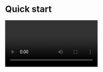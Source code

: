 # Quick start

<Video src="https://www.youtube.com/embed/uVnanx2Q2lM"/>

## Integrate the SDK

### Add ZegoUIKitPrebuiltLiveStreaming as dependencies

Run the following code in your project's root directory: 

```dart
flutter pub add zego_uikit_prebuilt_live_streaming
```


### Import the SDK

Now in your Dart code, import the Live Streaming Kit SDK.

```dart
import 'package:zego_uikit_prebuilt_live_streaming/zego_uikit_prebuilt_live_streaming.dart';
```


## Using the Live Streaming Kit


- Go to [ZEGOCLOUD Admin Console](https://console.zegocloud.com/), get the `appID` and `appSign` of your project.
- Specify the `userID` and `userName` for connecting the Live Streaming Kit service. 
- `liveID` represents the live streaming you want to start or watch (only supports single-host live streaming for now). 


<Note title="Note">

- `userID`, `userName` and `liveID` can only contain numbers, letters, and underlines (_). 
- Using the same `liveID` will enter the same live streaming.
</Note>

<Warning title="Warning">

With the same `liveID`, only one user can enter the live stream as host. Other users need to enter the live stream as the audience.
</Warning>


```dart
class LivePage extends StatelessWidget {
  final String liveID;
  final bool isHost;

  const LivePage({Key? key, required this.liveID, this.isHost = false}) : super(key: key);

  @override
  Widget build(BuildContext context) {
    return SafeArea(
      child: ZegoUIKitPrebuiltLiveStreaming(
        appID: yourAppID,// Fill in the appID that you get from ZEGOCLOUD Admin Console.
        appSign: yourAppSign,// Fill in the appSign that you get from ZEGOCLOUD Admin Console.
        userID: 'user_id',
        userName: 'user_name',
        liveID: liveID,
        config: isHost
            ? ZegoUIKitPrebuiltLiveStreamingConfig.host()
            : ZegoUIKitPrebuiltLiveStreamingConfig.audience(),
      ),
    );
  }
}
```

Then, you can start a live stream. And the audience can watch the live stream by entering the `liveID`.




## Config your project

- Android:

1. If your project is created with Flutter 2.x.x, you will need to open the `your_project/android/app/build.gradle` file, and modify the `compileSdkVersion` to **33**.


<Frame width="auto" height="auto" caption="">
  <img src="https://storage.zego.im/sdk-doc/Pics/ZegoUIKit/Flutter/compile_sdk_version.png" />
</Frame>

2. Add app permissions.
Open the file `your_project/app/src/main/AndroidManifest.xml`, and add the following:

```xml
<uses-permission android:name="android.permission.ACCESS_WIFI_STATE" />
<uses-permission android:name="android.permission.RECORD_AUDIO" />
<uses-permission android:name="android.permission.INTERNET" />
<uses-permission android:name="android.permission.ACCESS_NETWORK_STATE" />
<uses-permission android:name="android.permission.CAMERA" />
<uses-permission android:name="android.permission.BLUETOOTH" />
<uses-permission android:name="android.permission.MODIFY_AUDIO_SETTINGS" />
<uses-permission android:name="android.permission.WRITE_EXTERNAL_STORAGE" />
<uses-permission android:name="android.permission.READ_PHONE_STATE" />
<uses-permission android:name="android.permission.WAKE_LOCK" />
    ```
<Frame width="800" height="auto" caption="">
  <img src="https://storage.zego.im/sdk-doc/Pics/ZegoUIKit/Flutter/live/permission_android.png" />
</Frame>

3. Prevent code obfuscation.

To prevent obfuscation of the SDK public class names, do the following:

a. In your project's `your_project > android > app` folder, create a `proguard-rules.pro` file with the following content as shown below:

```gradle
-keep class **.zego.** { *; }
```

b. Add the following config code to the `release` part of the `your_project/android/app/build.gradle` file.


```gradle
proguardFiles getDefaultProguardFile('proguard-android.txt'), 'proguard-rules.pro'
```

<Frame width="auto" height="auto" caption="">
  <img src="https://storage.zego.im/sdk-doc/Pics/ZegoUIKit/Flutter/android_class_confusion.png" />
</Frame>



- iOS:

1. Add app permissions.

a. open the `your_project/ios/Podfile` file, and add the following to the `post_install do |installer|` part:

```plist
# Start of the permission_handler configuration
target.build_configurations.each do |config|
  config.build_settings['GCC_PREPROCESSOR_DEFINITIONS'] ||= [
    '$(inherited)',
    'PERMISSION_CAMERA=1',
    'PERMISSION_MICROPHONE=1',
  ]
end
# End of the permission_handler configuration
```

<Frame width="800" height="auto" caption="">
  <img src="https://storage.zego.im/sdk-doc/Pics/ZegoUIKit/Flutter/live/permission_podfile.png" />
</Frame>

b. open the `your_project/ios/Runner/Info.plist` file, and add the following to the `dict` part:

```plist
    <key>NSCameraUsageDescription</key>
    <string>We require camera access to connect to a live</string>
    <key>NSMicrophoneUsageDescription</key>
    <string>We require microphone access to connect to a live</string>
```

<Frame width="800" height="auto" caption="">
  <img src="https://storage.zego.im/sdk-doc/Pics/ZegoUIKit/Flutter/live/permission_ios.png" />
</Frame>



##  Run & Test

Now you can simply click the **Run** or **Debug** button to run and test your App on the device.

<Frame width="auto" height="auto" caption="">
  <img src="http://doc.oa.zego.im/Pics/ZegoUIKit/Flutter/run_flutter_project.jpg" />
</Frame>


## Resources

<CardGroup cols={2}>
  <Card title="Sample code" href="https://github.com/ZEGOCLOUD/zego_uikit_prebuilt_live_streaming_example_flutter" target="_blank">
    Click here to get the complete sample code.
  </Card>
  <Card title="API reference" href="https://pub.dev/documentation/zego_uikit_prebuilt_live_streaming/latest/zego_uikit_prebuilt_live_streaming/zego_uikit_prebuilt_live_streaming-library.html" target="_blank">
    Click here for detailed explanations of all APIs.
  </Card>
</CardGroup>
